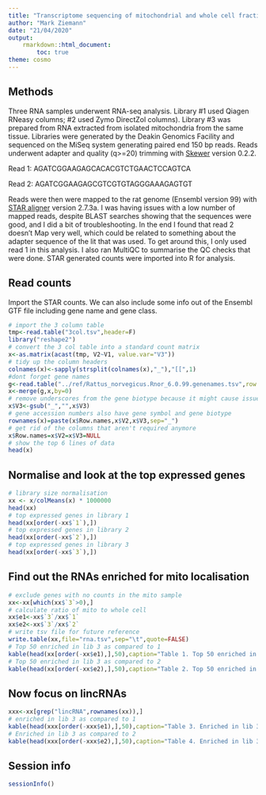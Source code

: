 ```yaml
---
title: "Transcriptome sequencing of mitochondrial and whole cell fraction of the C2C12 cell line"
author: "Mark Ziemann"
date: "21/04/2020"
output:
    rmarkdown::html_document:
        toc: true
theme: cosmo
---
```


## Methods
Three RNA samples underwent RNA-seq analysis. Library #1 used Qiagen RNeasy columns; #2 used Zymo
DirectZol columns). Library #3 was prepared from RNA extracted from isolated mitochondria from the
same tissue.
Libraries were generated by the Deakin Genomics Facility and sequenced on the MiSeq system generating
paired end 150 bp reads.
Reads underwent adapter and quality (q>=20) trimming with 
[Skewer](https://www.ncbi.nlm.nih.gov/pubmed/24925680) version 0.2.2.

Read 1: AGATCGGAAGAGCACACGTCTGAACTCCAGTCA

Read 2: AGATCGGAAGAGCGTCGTGTAGGGAAAGAGTGT

Reads were then were mapped to the rat genome (Ensembl version 99) with 
[STAR aligner](https://www.ncbi.nlm.nih.gov/pubmed/23104886) version 2.7.3a.
I was having issues with a low number of mapped reads, despite BLAST searches showing that the
sequences were good, and I did a bit of troubleshooting. In the end I found that read 2 doesn't 
Map very well, which could be related to something about the adapter sequence of the lit that was 
used. To get around this, I only used read 1 in this analysis.
I also ran MultiQC to summarise the QC checks that were done.
STAR generated counts were imported into R for analysis.

## Read counts
Import the STAR counts. We can also include some info out of the Ensembl GTF file including gene name
and gene class.
```r
# import the 3 column table
tmp<-read.table("3col.tsv",header=F)
library("reshape2")
# convert the 3 col table into a standard count matrix 
x<-as.matrix(acast(tmp, V2~V1, value.var="V3"))
# tidy up the column headers
colnames(x)<-sapply(strsplit(colnames(x),"_"),"[[",1)
#dont forget gene names
g<-read.table("../ref/Rattus_norvegicus.Rnor_6.0.99.genenames.tsv",row.names=1)
x<-merge(g,x,by=0)
# remove underscores from the gene biotype because it might cause issues later
x$V3<-gsub("_","",x$V3)
# gene accession numbers also have gene symbol and gene biotype
rownames(x)=paste(x$Row.names,x$V2,x$V3,sep="_")
# get rid of the columns that aren't required anymore
x$Row.names=x$V2=x$V3=NULL
# show the top 6 lines of data
head(x)
```

## Normalise and look at the top expressed genes
```r
# library size normalisation
xx <- x/colMeans(x) * 1000000 
head(xx)
# top expressed genes in library 1
head(xx[order(-xx$`1`),])
# top expressed genes in library 2
head(xx[order(-xx$`2`),])
# top expressed genes in library 3
head(xx[order(-xx$`3`),])
```

## Find out the RNAs enriched for mito localisation

```r
# exclude genes with no counts in the mito sample
xx<-xx[which(xx$`3`>0),]
# calculate ratio of mito to whole cell
xx$e1<-xx$`3`/xx$`1`
xx$e2<-xx$`3`/xx$`2`
# write tsv file for future reference
write.table(xx,file="rna.tsv",sep="\t",quote=FALSE)
# Top 50 enriched in lib 3 as compared to 1
kable(head(xx[order(-xx$e1),],50),caption="Table 1. Top 50 enriched in lib 3 as compared to 1",format="pandoc")
# Top 50 enriched in lib 3 as compared to 2
kable(head(xx[order(-xx$e2),],50),caption="Table 2. Top 50 enriched in lib 3 as compared to 2",format="pandoc")
```

## Now focus on lincRNAs
```r
xxx<-xx[grep("lincRNA",rownames(xx)),]
# enriched in lib 3 as compared to 1
kable(head(xxx[order(-xxx$e1),],50),caption="Table 3. Enriched in lib 3 as compared to 1",format="pandoc")
# Enriched in lib 3 as compared to 2
kable(head(xxx[order(-xxx$e2),],50),caption="Table 4. Enriched in lib 3 as compared to 2",format="pandoc")
```

## Session info
```r
sessionInfo()
```
